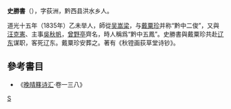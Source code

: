 '''史勝書'''（{{bd|?||?|}}），字荻洲，黔西县洪水乡人。

道光十五年（1835年）乙未举人，師從[[吴嵩梁|吴嵩梁]]，与[[戴粟珍|戴粟珍]]并称“黔中二俊”，又與[[汪克憲|汪克憲]]、主事[[吳秋帆|吳秋帆]]，[[曾野亭|曾野亭]]齊名，時人稱爲“黔中五鳳”。史勝書與戴粟珍共赴[[辽东|辽东]]谋职，客死辽东。戴粟珍安葬之。著有《秋镫画荻草堂诗钞》。 

== 參考書目 ==
* 《[[晚晴簃诗汇|晚晴簃诗汇]]·卷一三八》
[[category:清朝詩人|S]]